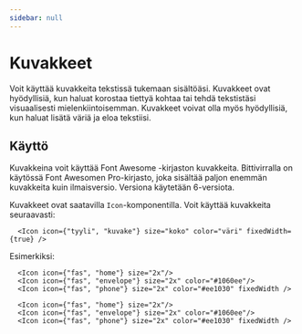 ```yaml
---
sidebar: null
---
```


# Kuvakkeet

Voit käyttää kuvakkeita tekstissä tukemaan sisältöäsi. Kuvakkeet ovat hyödyllisiä, kun haluat korostaa tiettyä kohtaa tai tehdä tekstistäsi visuaalisesti mielenkiintoisemman. Kuvakkeet voivat olla myös hyödyllisiä, kun haluat lisätä väriä ja eloa tekstiisi.

## Käyttö

Kuvakkeina voit käyttää Font Awesome -kirjaston kuvakkeita. Bittivirralla on käytössä Font Awesomen Pro-kirjasto, joka sisältää paljon enemmän kuvakkeita kuin ilmaisversio. Versiona käytetään 6-versiota.

Kuvakkeet ovat saatavilla `Icon`-komponentilla. Voit käyttää kuvakkeita seuraavasti:

```mdx
  <Icon icon={"tyyli", "kuvake"} size="koko" color="väri" fixedWidth={true} />
```

Esimerkiksi:

```mdx
  <Icon icon={"fas", "home"} size="2x"/>
  <Icon icon={"fas", "envelope"} size="2x" color="#1060ee"/>
  <Icon icon={"fas", "phone"} size="2x" color="#ee1030" fixedWidth />
```

<BrowserWindow url="https://docs.bittivirta.fi/">
  <div className="flex gap-4">
    <Icon icon={"fas", "home"} />
    <Icon icon={"fas", "envelope"} />
    <Icon icon={"fas", "phone"} />
  </div>
</BrowserWindow>

```mdx
  <Icon icon={"fas", "home"} size="2x"/>
  <Icon icon={"fas", "envelope"} size="2x" color="#1060ee"/>
  <Icon icon={"fas", "phone"} size="2x" color="#ee1030" fixedWidth />
```

<BrowserWindow url="https://docs.bittivirta.fi/">
  <div className="flex gap-4">
    <Icon icon={"fas", "home"} size="2x"/>
    <Icon icon={"fas", "envelope"} size="2x" color="#1060ee"/>
    <Icon icon={"fas", "phone"} size="2x" color="#ee1030" fixedWidth />
  </div>
</BrowserWindow>
